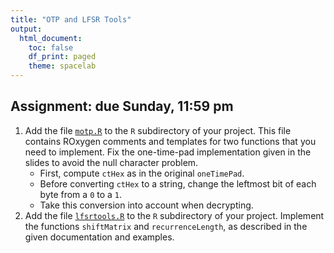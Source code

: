 ```yaml
---
title: "OTP and LFSR Tools"
output:
  html_document:
    toc: false
    df_print: paged
    theme: spacelab
---
```


## Assignment: due Sunday, 11:59 pm

1.  Add the file [`motp.R`](https://djhunter.github.io/cryptography/R/motp.R) to the `R` subdirectory of your project. This file contains ROxygen comments and templates for two functions that you need to implement. Fix the one-time-pad implementation given in the slides to avoid the null character problem.
     - First, compute `ctHex` as in the original `oneTimePad`.
     - Before converting `ctHex` to a string, change the leftmost bit of each byte from a `0` to a `1`. 
     - Take this conversion into account when decrypting.

2.  Add the file [`lfsrtools.R`](https://djhunter.github.io/cryptography/R/lfsrtools.R) to the `R` subdirectory of your project. Implement the functions `shiftMatrix` and `recurrenceLength`, as described in the given documentation and examples.

